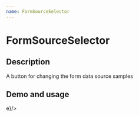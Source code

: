 ```yaml
---
name: FormSourceSelector
---
```



# FormSourceSelector

<PropsTable of={FormSourceSelector} />

## Description
A button for changing the form data source samples
## Demo and usage

<Playground>
    <FormSourceSelector changeFormSample={(e) => e}/>
</Playground>
